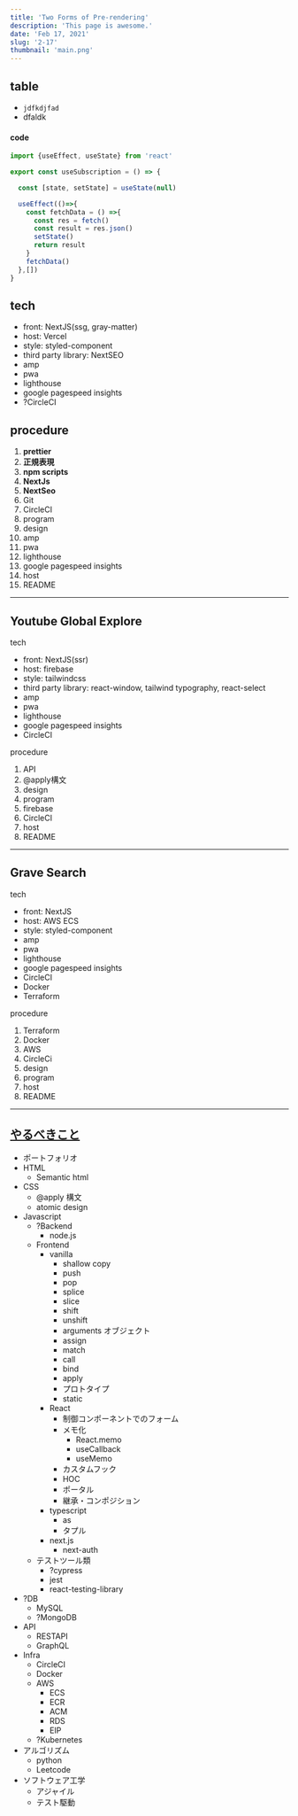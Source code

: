 ```yaml
---
title: 'Two Forms of Pre-rendering'
description: 'This page is awesome.'
date: 'Feb 17, 2021'
slug: '2-17'
thumbnail: 'main.png'
---
```



## table

- `jdfkdjfad`
- dfaldk

#### code

```Javascript
import {useEffect, useState} from 'react'

export const useSubscription = () => {

  const [state, setState] = useState(null)

  useEffect(()=>{
    const fetchData = () =>{
      const res = fetch()
      const result = res.json()
      setState()
      return result
    }
    fetchData()
  },[])
}

```

## tech

- front: NextJS(ssg, gray-matter)
- host: Vercel
- style: styled-component
- third party library: NextSEO
- amp
- pwa
- lighthouse
- google pagespeed insights
- ?CircleCI

## procedure

1. **prettier**
2. **正規表現**
3. **npm scripts**
4. **NextJs**
5. **NextSeo**
6. Git
7. CircleCI
8. program
9. design
10. amp
11. pwa
12. lighthouse
13. google pagespeed insights
14. host
15. README

---

## Youtube Global Explore

tech

- front: NextJS(ssr)
- host: firebase
- style: tailwindcss
- third party library: react-window, tailwind typography, react-select
- amp
- pwa
- lighthouse
- google pagespeed insights
- CircleCI

procedure

1. API
2. @apply構文
3. design
4. program
5. firebase
6. CircleCI
7. host
8. README

---

## Grave Search

tech

- front: NextJS
- host: AWS ECS
- style: styled-component
- amp
- pwa
- lighthouse
- google pagespeed insights
- CircleCI
- Docker
- Terraform

procedure

1. Terraform
2. Docker
3. AWS
4. CircleCi
5. design
6. program
7. host
8. README

---

## [やるべきこと](https://roadmap.sh/roadmaps/pdf/frontend.pdf>)

- ポートフォリオ
- HTML
  - Semantic html
- CSS
  - @apply 構文
  - atomic design
- Javascript
  - ?Backend
    - node.js
  - Frontend
    - vanilla
      - shallow copy
      - push
      - pop
      - splice
      - slice
      - shift
      - unshift
      - arguments オブジェクト
      - assign
      - match
      - call
      - bind
      - apply
      - プロトタイプ
      - static
    - React
      - 制御コンポーネントでのフォーム
      - メモ化
          - React.memo
          - useCallback
          - useMemo
      - カスタムフック
      - HOC
      - ポータル
      - 継承・コンポジション
    - typescript
      - as
      - タプル
    - next.js
      - next-auth
  - テストツール類
    - ?cypress
    - jest
    - react-testing-library
- ?DB
  - MySQL
  - ?MongoDB
- API
  - RESTAPI
  - GraphQL
- Infra
  - CircleCI
  - Docker
  - AWS
    - ECS
    - ECR
    - ACM
    - RDS
    - EIP
  - ?Kubernetes
- アルゴリズム
  - python
  - Leetcode
- ソフトウェア工学
  - アジャイル
  - テスト駆動